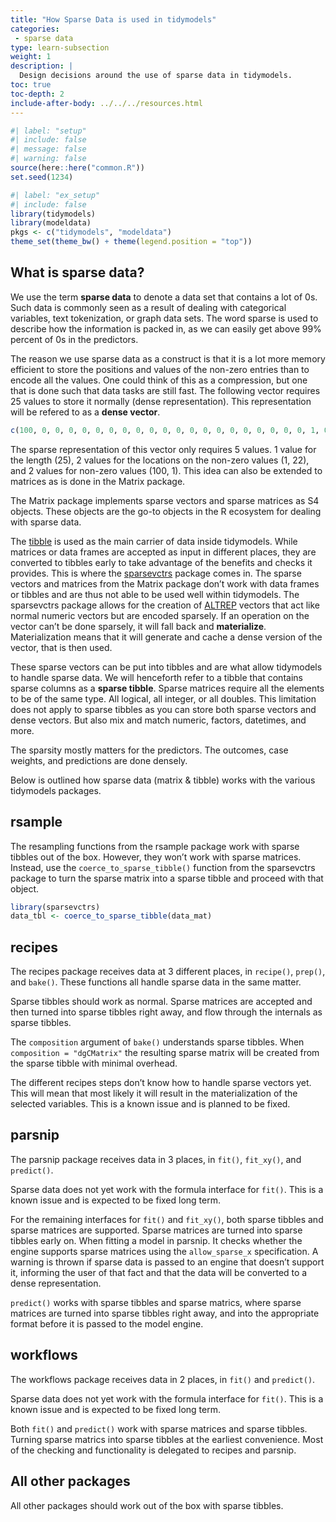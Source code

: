 ```yaml
---
title: "How Sparse Data is used in tidymodels"
categories:
 - sparse data
type: learn-subsection
weight: 1
description: | 
  Design decisions around the use of sparse data in tidymodels.
toc: true
toc-depth: 2
include-after-body: ../../../resources.html
---
```


```r
#| label: "setup"
#| include: false
#| message: false
#| warning: false
source(here::here("common.R"))
set.seed(1234)
```

```r
#| label: "ex_setup"
#| include: false
library(tidymodels)
library(modeldata)
pkgs <- c("tidymodels", "modeldata")
theme_set(theme_bw() + theme(legend.position = "top"))
```

## What is sparse data?

We use the term **sparse data** to denote a data set that contains a lot of 0s. Such data is commonly seen as a result of dealing with categorical variables, text tokenization, or graph data sets. The word sparse is used to describe how the information is packed in, as we can easily get above 99% percent of 0s in the predictors. 

The reason we use sparse data as a construct is that it is a lot more memory efficient to store the positions and values of the non-zero entries than to encode all the values. One could think of this as a compression, but one that is done such that data tasks are still fast. The following vector requires 25 values to store it normally (dense representation). This representation will be refered to as a **dense vector**.

```r
c(100, 0, 0, 0, 0, 0, 0, 0, 0, 0, 0, 0, 0, 0, 0, 0, 0, 0, 0, 0, 0, 1, 0, 0, 0)
```
The sparse representation of this vector only requires 5 values. 1 value for the length (25), 2 values for the locations on the non-zero values (1, 22), and 2 values for non-zero values (100, 1). This idea can also be extended to matrices as is done in the Matrix package.

The Matrix package implements sparse vectors and sparse matrices as S4 objects. These objects are the go-to objects in the R ecosystem for dealing with sparse data.

The [tibble](https://tibble.tidyverse.org/) is used as the main carrier of data inside tidymodels. While matrices or data frames are accepted as input in different places, they are converted to tibbles early to take advantage of the benefits and checks it provides. This is where the [sparsevctrs](https://github.com/r-lib/sparsevctrs) package comes in. The sparse vectors and matrices from the Matrix package don't work with data frames or tibbles and are thus not able to be used well within tidymodels. The sparsevctrs package allows for the creation of [ALTREP](https://svn.r-project.org/R/branches/ALTREP/ALTREP.html) vectors that act like normal numeric vectors but are encoded sparsely. If an operation on the vector can't be done sparsely, it will fall back and **materialize**. Materialization means that it will generate and cache a dense version of the vector, that is then used. 

These sparse vectors can be put into tibbles and are what allow tidymodels to handle sparse data. We will henceforth refer to a tibble that contains sparse columns as a **sparse tibble**. Sparse matrices require all the elements to be of the same type. All logical, all integer, or all doubles. This limitation does not apply to sparse tibbles as you can store both sparse vectors and dense vectors. But also mix and match numeric, factors, datetimes, and more.

The sparsity mostly matters for the predictors. The outcomes, case weights, and predictions are done densely.

Below is outlined how sparse data (matrix & tibble) works with the various tidymodels packages.

## rsample

The resampling functions from the rsample package work with sparse tibbles out of the box. However, they won't work with sparse matrices. Instead, use the `coerce_to_sparse_tibble()` function from the sparsevctrs package to turn the sparse matrix into a sparse tibble and proceed with that object.

```r
library(sparsevctrs)
data_tbl <- coerce_to_sparse_tibble(data_mat)
```

## recipes

The recipes package receives data at 3 different places, in `recipe()`, `prep()`, and `bake()`. These functions all handle sparse data in the same matter.

Sparse tibbles should work as normal. Sparse matrices are accepted and then turned into sparse tibbles right away, and flow through the internals as sparse tibbles.

The `composition` argument of `bake()` understands sparse tibbles. When `composition = "dgCMatrix"` the resulting sparse matrix will be created from the sparse tibble with minimal overhead.

The different recipes steps don't know how to handle sparse vectors yet. This will mean that most likely it will result in the materialization of the selected variables. This is a known issue and is planned to be fixed.

## parsnip

The parsnip package receives data in 3 places, in `fit()`, `fit_xy()`, and `predict()`.

Sparse data does not yet work with the formula interface for `fit()`. This is a known issue and is expected to be fixed long term.

For the remaining interfaces for `fit()` and `fit_xy()`, both sparse tibbles and sparse matrices are supported. Sparse matrices are turned into sparse tibbles early on. When fitting a model in parsnip. It checks whether the engine supports sparse matrices using the `allow_sparse_x` specification. A warning is thrown if sparse data is passed to an engine that doesn't support it, informing the user of that fact and that the data will be converted to a dense representation.

`predict()` works with sparse tibbles and sparse matrics, where sparse matrices are turned into sparse tibbles right away, and into the appropriate format before it is passed to the model engine.

## workflows

The workflows package receives data in 2 places, in `fit()` and `predict()`.

Sparse data does not yet work with the formula interface for `fit()`. This is a known issue and is expected to be fixed long term.

Both `fit()` and `predict()` work with sparse matrices and sparse tibbles. Turning sparse matrics into sparse tibbles at the earliest convenience. Most of the checking and functionality is delegated to recipes and parsnip.

## All other packages

All other packages should work out of the box with sparse tibbles.
